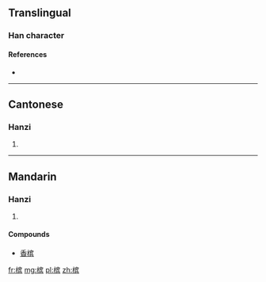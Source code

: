 {{also|檳}}
==Translingual==

===Han character===
{{Han char|rn=75|rad=木|as=10|sn=14|four=|canj=DJOC|ids=⿰木宾}}

====References====
* {{Han ref|kx=0546.251|hdz=21270.050|uh=69DF|ud=27103}}

----

==Cantonese==

===Hanzi===
{{yue-hanzi|jyut=ban1|y=ban1|tra=檳}}

# {{defn|lang=yue|sort=木10}}

----

==Mandarin==

===Hanzi===
{{cmn-hanzi|tra=檳|pin=[[bīn]] ([[bin1]])|wg=pin<sup>1</sup>}}

# {{defn|lang=cmn|sort=木10}}

====Compounds====
* [[香槟]]

[[fr:槟]]
[[mg:槟]]
[[pl:槟]]
[[zh:槟]]